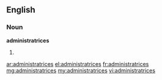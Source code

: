 ==English==

===Noun===
'''administratrices'''

# {{plural of|administratrix}}

[[ar:administratrices]]
[[el:administratrices]]
[[fr:administratrices]]
[[mg:administratrices]]
[[my:administratrices]]
[[vi:administratrices]]